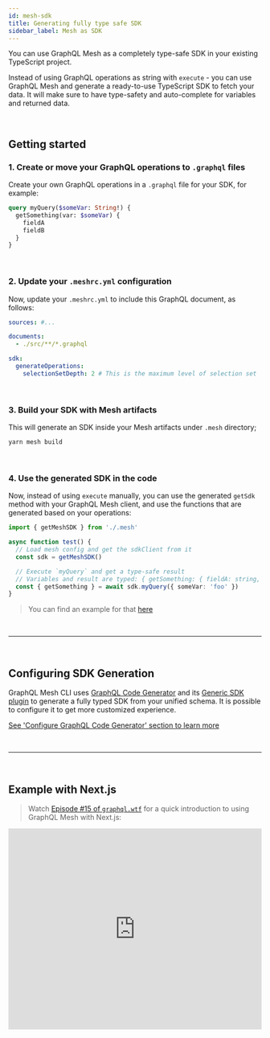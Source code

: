 ```yaml
---
id: mesh-sdk
title: Generating fully type safe SDK
sidebar_label: Mesh as SDK
---
```


You can use GraphQL Mesh as a completely type-safe SDK in your existing TypeScript project.

Instead of using GraphQL operations as string with `execute` - you can use GraphQL Mesh and generate a ready-to-use TypeScript SDK to fetch your data. It will make sure to have type-safety and auto-complete for variables and returned data.

<p>&nbsp;</p>

## Getting started

### 1. Create or move your GraphQL operations to `.graphql` files

Create your own GraphQL operations in a `.graphql` file for your SDK, for example:

```graphql
query myQuery($someVar: String!) {
  getSomething(var: $someVar) {
    fieldA
    fieldB
  }
}
```

<p>&nbsp;</p>


### 2. Update your `.meshrc.yml` configuration

Now, update your `.meshrc.yml` to include this GraphQL document, as follows:

```yaml
sources: #...

documents:
  - ./src/**/*.graphql

sdk:
  generateOperations:
    selectionSetDepth: 2 # This is the maximum level of selection set
```


<p>&nbsp;</p>




### 3. Build your SDK with Mesh artifacts

This will generate an SDK inside your Mesh artifacts under `.mesh` directory;

```sh
yarn mesh build
```


<p>&nbsp;</p>



### 4. Use the generated SDK in the code

Now, instead of using `execute` manually, you can use the generated `getSdk` method with your GraphQL Mesh client, and use the functions that are generated based on your operations:

```ts
import { getMeshSDK } from './.mesh'

async function test() {
  // Load mesh config and get the sdkClient from it
  const sdk = getMeshSDK()

  // Execute `myQuery` and get a type-safe result
  // Variables and result are typed: { getSomething: { fieldA: string, fieldB: number }, errors?: GraphQLError[] }
  const { getSomething } = await sdk.myQuery({ someVar: 'foo' })
}
```

> You can find an example for that [here](https://github.com/Urigo/graphql-mesh/tree/master/examples/postgres-geodb#using-the-generated-sdk)


<p>&nbsp;</p>

---

<p>&nbsp;</p>

## Configuring SDK Generation

GraphQL Mesh CLI uses [GraphQL Code Generator](https://www.graphql-code-generator.com/) and its [Generic SDK plugin](https://www.graphql-code-generator.com/plugins/typescript-generic-sdk) to generate a fully typed SDK from your unified schema. It is possible to configure it to get more customized experience.

[See 'Configure GraphQL Code Generator' section to learn more](/graphql-code-generator)


<p>&nbsp;</p>

---

<p>&nbsp;</p>

## Example with Next.js

> Watch [Episode #15 of `graphql.wtf`](https://graphql.wtf/episodes/15-graphql-mesh-sdk-with-nextjs) for a quick introduction to using GraphQL Mesh with Next.js:

<iframe
  width="100%"
  height="400"
  src="https://www.youtube.com/embed/XkzppOTs7ZU"
  title="YouTube video player"
  frameBorder="0"
  allow="accelerometer; autoplay; clipboard-write; encrypted-media; gyroscope; picture-in-picture"
  allowFullScreen
></iframe>
